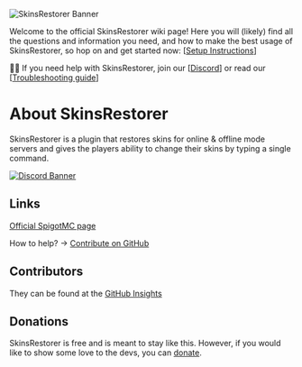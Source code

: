 ![SkinsRestorer Banner](/assets/WsKJtUWg.png)

Welcome to the official SkinsRestorer wiki page! Here you will (likely) find all the questions and information you need,
and how to make the best usage of SkinsRestorer, so hop on and get started
now: [[Setup Instructions](https://github.com/SkinsRestorer/SkinsRestorerX/wiki/Installing-SkinsRestorer)]

👋🏻 If you need help with SkinsRestorer, join our [[Discord](https://discord.me/skinsrestorer)] or read
our [[Troubleshooting guide](https://github.com/SkinsRestorer/SkinsRestorerX/wiki/Troubleshoot)]

# About SkinsRestorer

SkinsRestorer is a plugin that restores skins for online & offline mode servers and gives the players ability to change
their skins by typing a single command.

[![Discord Banner](https://discord.com/api/guilds/186794372468178944/widget.png?style=banner2)](https://skinsrestorer.net/discord)

## Links

[Official SpigotMC page](https://www.spigotmc.org/resources/skinsrestorer.2124/)

How to help? -> [Contribute on GitHub](https://github.com/SkinsRestorer/SkinsRestorerX)

## Contributors

They can be found at the [GitHub Insights](https://github.com/SkinsRestorer/SkinsRestorerX/graphs/contributors)

## Donations

SkinsRestorer is free and is meant to stay like this. However, if you would like to show some love to the
devs, you can [donate](https://skinsrestorer.net/donate).
